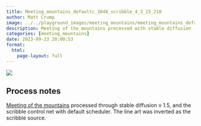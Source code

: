 ```yaml
---
title: Meeting_mountains_defaultc_1048_scribble_4_3_15_210
author: Matt Crump
image: ../../playground_images/meeting_mountains/meeting_mountains_defaultC_1048_scribble_4_3_15_210.jpeg
description: Meeting of the mountains processed with stable diffusion
categories: [meeting_mountains]
date: 2023-09-23 20:00:53
format:
  html:
    page-layout: full
---
```


![](../../playground_images/meeting_mountains/meeting_mountains_defaultC_1048_scribble_4_3_15_210.jpeg)

## Process notes

[Meeting of the mountains](hhttps://www.crumplab.com/things/things/Colorlands/Meeting_Of_The_Mountains.html) processed through stable diffusion v 1.5, and the scribble control net with default scheduler. The line art was inverted as the scribble source.

